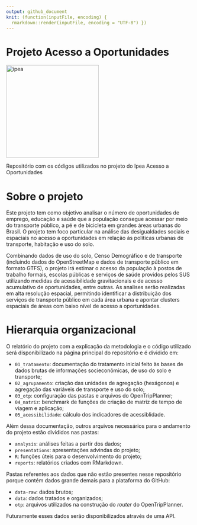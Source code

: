 ```yaml
---
output: github_document
knit: (function(inputFile, encoding) {
  rmarkdown::render(inputFile, encoding = "UTF-8") })
---
```


# Projeto Acesso a Oportunidades

<img src="figure/ipea.jpg" alt="ipea" width="250"> 

Repositório com os códigos utilizados no projeto do Ipea Acesso a Oportunidades

# Sobre o projeto

Este projeto tem como objetivo analisar o número de oportunidades de emprego, educação e saúde que a população consegue acessar por meio do transporte público, a pé e de bicicleta em grandes áreas urbanas do Brasil. O projeto tem foco particular na análise das desigualdades sociais e espaciais no acesso a oportunidades em relação às políticas urbanas de transporte, habitação e uso do solo.

Combinando dados de uso do solo, Censo Demográfico e de transporte (incluindo dados do OpenStreetMap e dados de transporte público em formato GTFS), o projeto irá estimar o acesso da população à postos de trabalho formais, escolas públicas e serviços de saúde providos pelos SUS utilizando medidas de acessibilidade gravitacionais e de acesso acumulativo de oportunidades, entre outras. As analises serão realizadas em alta resolução espacial, permitindo identificar a distribuição dos serviços de transporte público em cada área urbana e apontar clusters espaciais de áreas com baixo nível de acesso a oportunidades. 

# Hierarquia organizacional

O relatório do projeto com a explicação da metodologia e o código utilizado será disponibilizado na página principal do repositório e é dividido em:

- ``01_tratamento``: documentação do tratamento inicial feito às bases de dados brutas de informações socieconômicas, de uso do solo e transporte;
- ``02_agrupamento``: criação das unidades de agregação (hexágonos) e agregação das variáveis de transporte e uso do solo;
- ``03_otp``: configuração das pastas e arquivos do OpenTripPlanner;
- ``04_matriz``: benchmark de funções de criação de matriz de tempo de viagem e aplicação;
- ``05_acessibilidade``: cálculo dos indicadores de acessiblidade.

Além dessa documentação, outros arquivos necessários para o andamento do projeto estão divididos nas pastas:

- ``analysis``: análises feitas a partir dos dados;
- ``presentations``: apresentações advindas do projeto;
- ``R``: funções úteis para o desenvolvimento do projeto;
- ``reports``: relatórios criados com RMarkdown.

Pastas referentes aos dados que não estão presentes nesse repositório porque contém dados grande demais para a plataforma do GitHub:

- ``data-raw``: dados brutos;
- ``data``: dados tratados e organizados;
- ``otp``: arquivos utilizados na construção do _router_ do OpenTripPlanner.

Futuramente esses dados serão disponibilizados através de uma API.